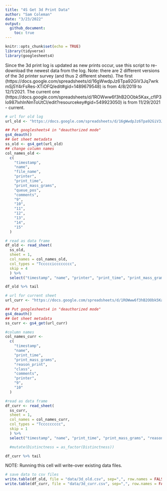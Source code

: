 ```yaml
---
title: "4S Get 3d Print Data"
author: "Sam Coleman"
date: "3/23/2022"
output: 
  github_document:
    toc: true
---
```


```r
knitr::opts_chunk$set(echo = TRUE)
library(tidyverse)
library(googlesheets4)
```

Since the 3d print log is updated as new prints occur, use this script to re-download the newest data from the log.
Note: there are 2 different versions of the 3d printer survey (and thus 2 different sheets). The first (https://docs.google.com/spreadsheets/d/16gWwdpJz6Tpa92GiV3Jq7wrkmSj5Y4rFsRes-XTiOFQ/edit#gid=1489679548) is from 4/8/2019 to 12/1/2021. The current one (https://docs.google.com/spreadsheets/d/1ROWww6f3hB2OObk5Kax_cfIP3lo987lxhInNmToUtCI/edit?resourcekey#gid=549923050) is from 11/29/2021 - current.


```r
# url for old log
url_old <- "https://docs.google.com/spreadsheets/d/16gWwdpJz6Tpa92GiV3Jq7wrkmSj5Y4rFsRes-XTiOFQ/edit#gid=1489679548"

## Put googlesheets4 in "deauthorized mode"
gs4_deauth()
## Get sheet metadata
ss_old <- gs4_get(url_old)
## change column names
col_names_old <-
  c(
    "timestamp",
    "name",
    "file_name",
    "printer",
    "print_time",
    "print_mass_grams",
    "queue_pos",
    "comments",
    "9",
    "10",
    "11",
    "12",
    "13",
    "14",
    "15"
  )

# read as data frame
df_old <- read_sheet(
  ss_old, 
  sheet = 1, 
  col_names = col_names_old, 
  col_types = "Tcccccicccccccc",
  skip = 4
  ) %>% 
  select("timestamp", "name", "printer", "print_time", "print_mass_grams", "queue_pos")

df_old %>% tail
```

```r
# url for current sheet
url_curr <- "https://docs.google.com/spreadsheets/d/1ROWww6f3hB2OObk5Kax_cfIP3lo987lxhInNmToUtCI/edit?resourcekey#gid=549923050"

## Put googlesheets4 in "deauthorized mode"
gs4_deauth()
## Get sheet metadata
ss_curr <- gs4_get(url_curr)

#column names
col_names_curr <-
  c(
    "timestamp",
    "name",
    "print_time",
    "print_mass_grams",
    "reason_print",
    "class",
    "comments",
    "printer",
    "9",
    "10"
  )

#read as data frame
df_curr <- read_sheet(
  ss_curr,
  sheet = 1,
  col_names = col_names_curr,
  col_types = "Tccccccccc",
  skip = 1
  ) %>%
  select("timestamp", "name", "print_time", "print_mass_grams", "reason_print", "class", "printer")

  #mutate(Distinctness = as_factor(Distinctness))

df_curr %>% tail
```

NOTE: Running this cell will write-over existing data files.
```r
# save data to csv files
write.table(df_old, file = "data/3d_old.csv", sep=",", row.names = FALSE)
write.table(df_curr, file = "data/3d_curr.csv", sep=",", row.names = FALSE)
```


